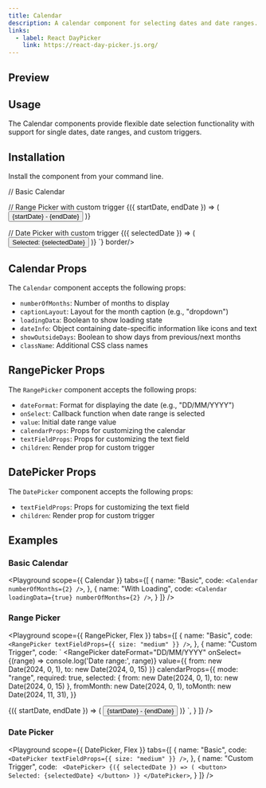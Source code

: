 ```yaml
---
title: Calendar
description: A calendar component for selecting dates and date ranges.
links:
  - label: React DayPicker
    link: https://react-day-picker.js.org/
---
```


## Preview

<Preview>
  <Flex direction="column" gap="medium">
    <Calendar numberOfMonths={2} />
    <RangePicker textFieldProps={{ size: "medium" }} />
    <DatePicker textFieldProps={{ size: "medium" }} />
  </Flex>
</Preview>

## Usage

The Calendar components provide flexible date selection functionality with support for single dates, date ranges, and custom triggers.

## Installation

Install the component from your command line.

<LiveProvider>
  <LiveEditor code={`npm install @raystack/apsara`} border language="shell" />
</LiveProvider>

<LiveProvider>
  <LiveEditor code={`import { Calendar, RangePicker, DatePicker } from '@raystack/apsara'

// Basic Calendar
<Calendar numberOfMonths={2} />

// Range Picker with custom trigger
<RangePicker>
  {({ startDate, endDate }) => (
    <button>
      {startDate} - {endDate}
    </button>
  )}
</RangePicker>

// Date Picker with custom trigger
<DatePicker>
  {({ selectedDate }) => (
    <button>
      Selected: {selectedDate}
    </button>
  )}
</DatePicker>
`} border/>
</LiveProvider>

## Calendar Props

The `Calendar` component accepts the following props:

- `numberOfMonths`: Number of months to display
- `captionLayout`: Layout for the month caption (e.g., "dropdown")
- `loadingData`: Boolean to show loading state
- `dateInfo`: Object containing date-specific information like icons and text
- `showOutsideDays`: Boolean to show days from previous/next months
- `className`: Additional CSS class names

## RangePicker Props

The `RangePicker` component accepts the following props:

- `dateFormat`: Format for displaying the date (e.g., "DD/MM/YYYY")
- `onSelect`: Callback function when date range is selected
- `value`: Initial date range value
- `calendarProps`: Props for customizing the calendar
- `textFieldProps`: Props for customizing the text field
- `children`: Render prop for custom trigger

## DatePicker Props

The `DatePicker` component accepts the following props:

- `textFieldProps`: Props for customizing the text field
- `children`: Render prop for custom trigger

## Examples

### Basic Calendar

<Playground
  scope={{ Calendar }}
  tabs={[
    {
      name: "Basic",
      code: `<Calendar numberOfMonths={2} />`,
    },
    {
      name: "With Loading",
      code: `<Calendar loadingData={true} numberOfMonths={2} />`,
    }
  ]}
/>

### Range Picker

<Playground
  scope={{ RangePicker, Flex }}
  tabs={[
    {
      name: "Basic",
      code: `<RangePicker textFieldProps={{ size: "medium" }} />`,
    },
    {
      name: "Custom Trigger",
      code: `
<RangePicker
  dateFormat="DD/MM/YYYY"
  onSelect={(range) => console.log('Date range:', range)}
  value={{
    from: new Date(2024, 0, 1),
    to: new Date(2024, 0, 15)
  }}
  calendarProps={{
    mode: "range",
    required: true,
    selected: {
      from: new Date(2024, 0, 1),
      to: new Date(2024, 0, 15)
    },
    fromMonth: new Date(2024, 0, 1),
    toMonth: new Date(2024, 11, 31),
  }}
>
  {({ startDate, endDate }) => (
    <button>
      {startDate} - {endDate}
    </button>
  )}
</RangePicker>`,
    }
  ]}
/>

### Date Picker

<Playground
  scope={{ DatePicker, Flex }}
  tabs={[
    {
      name: "Basic",
      code: `<DatePicker textFieldProps={{ size: "medium" }} />`,
    },
    {
      name: "Custom Trigger",
      code: `
<DatePicker>
  {({ selectedDate }) => (
    <button>
      Selected: {selectedDate}
    </button>
  )}
</DatePicker>`,
    }
  ]}
/>
